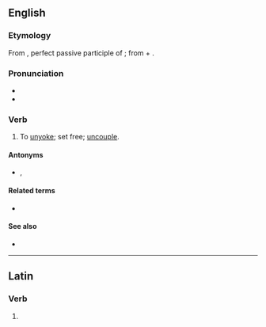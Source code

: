 ==English==

===Etymology===
From {{etyl|la|en}} {{m|la|abiugātus}}, perfect passive participle of {{m|la|abiugō||remove, separate from}}; from {{m|la|ab-||away from}} + {{m|la|iugō||bind, connect}}.

===Pronunciation===
* {{IPA|/ˈæb.dʒə.ɡeɪt/|lang=en}}
* {{hyphenation|ab|ju|gate|lang=en}}

===Verb===
{{en-verb|abjugat}}

# {{lb|en|obsolete|transitive}} To [[unyoke]]; set free; [[uncouple]].

====Antonyms====
* {{l|en|adjugate}}, {{l|en|subjugate}}

====Related terms====
* {{l|en|abjugation}}

====See also====
* {{l|en|abrogate}}

----

==Latin==

===Verb===
{{la-verb-form|abjugāte}}

# {{inflection of|abjugō||2|p|pres|actv|impr|lang=la}}
